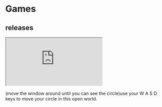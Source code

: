 # Games

##  releases  

<iframe src="https://editor.p5js.org/mouse1/full/qV1cKWIcm"></iframe>
(move the window around until you can see the circle)use your W A S D keys to move your circle in this open world.


<!-- This is in case you'd like to view the full size frame 
<iframe src="https://editor.p5js.org/mouse1/full/qV1cKWIcm" width="100%" height="500px"></iframe> -->

